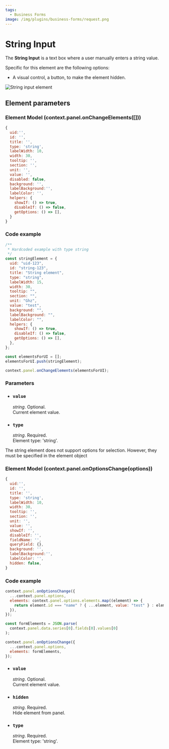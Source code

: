 ```yaml
---
tags:
  - Business Forms
image: /img/plugins/business-forms/request.png
---
```



# String Input

The **String Input** is a text box where a user manually enters a string value.

Specific for this element are the following options:

- A visual control, a button, to make the element hidden.

<Image
  title="String input element"
  src="/img/plugins/business-forms/elements/string-input/element.png"
/>

## Element parameters

### Element Model (context.panel.onChangeElements([]))

<InfoUseChangeElements />

```js
{
  uid:'',
  id: '',
  title: '',
  type: 'string',
  labelWidth: 10,
  width: 30,
  tooltip: '',
  section: '',
  unit: '',
  value: '',
  disabled: false,
  background: '',
  labelBackground:'',
  labelColor: '',
  helpers: {
    showIf: () => true,
    disableIf: () => false,
    getOptions: () => [],
  }
}
```

### Code example

```javascript
/**
 * Hardcoded example with type string
 */
const stringElement = {
  uid: "uid-123",
  id: "string-123",
  title: "String element",
  type: "string",
  labelWidth: 15,
  width: 30,
  tooltip: "",
  section: "",
  unit: "Ghz",
  value: "test",
  background: "",
  labelBackground: "",
  labelColor: "",
  helpers: {
    showIf: () => true,
    disableIf: () => false,
    getOptions: () => [],
  },
};

const elementsForUI = [];
elementsForUI.push(stringElement);

context.panel.onChangeElements(elementsForUI);
```

<BaseChangeElements />

### Parameters

- ### `value`

  _string_. Optional.  
   Current element value.

- ### `type`

  _string_. Required.  
  Element type: 'string'.

<BaseParameters />

The string element does not support options for selection. However, they must be specified in the element object

### Element Model (context.panel.onOptionsChange(options))

<InfoUseOptionsChange />

```js
{
  uid:'',
  id: '',
  title: '',
  type: 'string',
  labelWidth: 10,
  width: 30,
  tooltip: '',
  section: '',
  unit: '',
  value: '',
  showIf: '',
  disableIf: '',
  fieldName: '',
  queryField: {},
  background: '',
  labelBackground:'',
  labelColor: '',
  hidden: false,
}
```

### Code example

```javascript
context.panel.onOptionsChange({
  ...context.panel.options,
  elements: context.panel.options.elements.map((element) => {
    return element.id === "name" ? { ...element, value: "test" } : element;
  }),
});
```

```javascript
const formElements = JSON.parse(
  context.panel.data.series[0].fields[0].values[0]
);

context.panel.onOptionsChange({
  ...context.panel.options,
  elements: formElements,
});
```

- ### `value`

  _string_. Optional.  
   Current element value.

- ### `hidden`

  _string_. Required.  
   Hide element from panel.

- ### `type`

  _string_. Required.  
  Element type: 'string'.

<BaseOptionsParameters />
